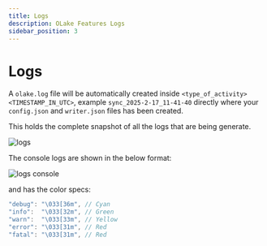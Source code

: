 ```yaml
---
title: Logs
description: OLake Features Logs
sidebar_position: 3
---
```


# Logs

A `olake.log` file will be automatically created inside `<type_of_activity><TIMESTAMP_IN_UTC>`, example `sync_2025-2-17_11-41-40` directly where your `config.json` and `writer.json` files has been created.

This holds the complete snapshot of all the logs that are being generate.

![logs](/img/docs/features/olake-logs.png)


The console logs are shown in the below format:

![logs console](/img/docs/features/logs-console.png)


and has the color specs:

```go
"debug": "\033[36m", // Cyan
"info":  "\033[32m", // Green
"warn":  "\033[33m", // Yellow
"error": "\033[31m", // Red
"fatal": "\033[31m", // Red
```